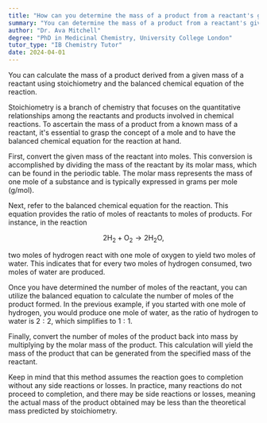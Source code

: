 ```yaml
---
title: "How can you determine the mass of a product from a reactant's given mass?"
summary: "You can determine the mass of a product from a reactant's given mass using stoichiometry and the balanced chemical equation."
author: "Dr. Ava Mitchell"
degree: "PhD in Medicinal Chemistry, University College London"
tutor_type: "IB Chemistry Tutor"
date: 2024-04-01
---
```


You can calculate the mass of a product derived from a given mass of a reactant using stoichiometry and the balanced chemical equation of the reaction.

Stoichiometry is a branch of chemistry that focuses on the quantitative relationships among the reactants and products involved in chemical reactions. To ascertain the mass of a product from a known mass of a reactant, it's essential to grasp the concept of a mole and to have the balanced chemical equation for the reaction at hand.

First, convert the given mass of the reactant into moles. This conversion is accomplished by dividing the mass of the reactant by its molar mass, which can be found in the periodic table. The molar mass represents the mass of one mole of a substance and is typically expressed in grams per mole (g/mol).

Next, refer to the balanced chemical equation for the reaction. This equation provides the ratio of moles of reactants to moles of products. For instance, in the reaction 

$$
2 \text{H}_2 + \text{O}_2 \rightarrow 2 \text{H}_2\text{O},
$$ 

two moles of hydrogen react with one mole of oxygen to yield two moles of water. This indicates that for every two moles of hydrogen consumed, two moles of water are produced.

Once you have determined the number of moles of the reactant, you can utilize the balanced equation to calculate the number of moles of the product formed. In the previous example, if you started with one mole of hydrogen, you would produce one mole of water, as the ratio of hydrogen to water is $2:2$, which simplifies to $1:1$.

Finally, convert the number of moles of the product back into mass by multiplying by the molar mass of the product. This calculation will yield the mass of the product that can be generated from the specified mass of the reactant.

Keep in mind that this method assumes the reaction goes to completion without any side reactions or losses. In practice, many reactions do not proceed to completion, and there may be side reactions or losses, meaning the actual mass of the product obtained may be less than the theoretical mass predicted by stoichiometry.
    